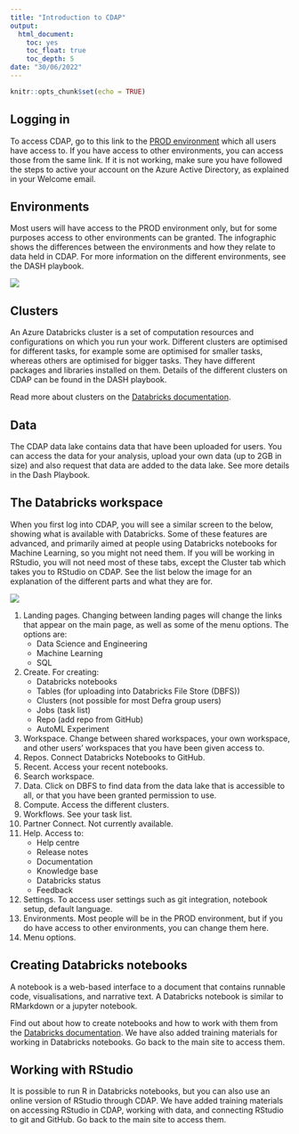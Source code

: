 ```yaml
---
title: "Introduction to CDAP"
output:
  html_document:
    toc: yes
    toc_float: true
    toc_depth: 5
date: "30/06/2022"
---
```


```r
knitr::opts_chunk$set(echo = TRUE)
```

## Logging in  

To access CDAP, go to this link to the [PROD environment](https://adb-7480336463633201.1.azuredatabricks.net/?o=7480336463633201#) which all users have access to. If you have access to other environments, you can access those from the same link. If it is not working, make sure you have followed the steps to active your account on the Azure Active Directory, as explained in your Welcome email.  


## Environments  

Most users will have access to the PROD environment only, but for some purposes access to other environments can be granted. The infographic shows the differences between the environments and how they relate to data held in CDAP. For more information on the different environments, see the DASH playbook.

![](C:/Users/m1007135/OneDrive - Defra/CDAP training/CDAP_training/introduction_to_cdap/images/image1.png)  


## Clusters 

An Azure Databricks cluster is a set of computation resources and configurations on which you run your work. Different clusters are optimised for different tasks, for example some are optimised for smaller tasks, whereas others are optimised for bigger tasks. They have different packages and libraries installed on them.  Details of the different clusters on CDAP can be found in the DASH playbook.  

Read more about clusters on the [Databricks documentation](https://docs.microsoft.com/en-gb/azure/databricks/).  

## Data

The CDAP data lake contains data that have been uploaded for users. You can access the data for your analysis, upload your own data (up to 2GB in size) and also request that data are added to the data lake. See more details in the Dash Playbook.

## The Databricks workspace  

When you first log into CDAP, you will see a similar screen to the below, showing what is available with Databricks. Some of these features are advanced, and primarily aimed at people using Databricks notebooks for Machine Learning, so you might not need them. If you will be working in RStudio, you will not need most of these tabs, except the Cluster tab which takes you to RStudio on CDAP. See the list below the image for an explanation of the different parts and what they are for.  
  

![](C:/Users/m1007135/OneDrive - Defra/CDAP training/CDAP_training/introduction_to_cdap/images/image2.png) 
  
  
1. Landing pages. Changing between landing pages will change the links that appear on the main page, as well as some of the menu options. The options are:  
    - Data Science and Engineering  
    - Machine Learning  
    - SQL  
2. Create. For creating:  
    - Databricks notebooks  
    - Tables (for uploading into Databricks File Store (DBFS))  
    - Clusters (not possible for most Defra group users)  
    - Jobs (task list)  
    - Repo (add repo from GitHub)  
    - AutoML Experiment  
3. Workspace. Change between shared workspaces, your own workspace, and other users' workspaces that you have been given access to.  
4. Repos. Connect Databricks Notebooks to GitHub.  
5. Recent. Access your recent notebooks.  
6. Search workspace.  
7. Data. Click on DBFS to find data from the data lake that is accessible to all, or that you have been granted permission to use.  
8. Compute. Access the different clusters.  
9. Workflows. See your task list.  
10. Partner Connect. Not currently available.  
11. Help. Access to:  
    - Help centre  
    - Release notes  
    - Documentation  
    - Knowledge base  
    - Databricks status  
    - Feedback  
12. Settings. To access user settings such as git integration, notebook setup, default language.  
13. Environments. Most people will be in the PROD environment, but if you do have access to other environments, you can change them here.  
14. Menu options.  

## Creating Databricks notebooks 

A notebook is a web-based interface to a document that contains runnable code, visualisations, and narrative text. A Databricks notebook is similar to RMarkdown or a jupyter notebook.  

Find out about how to create notebooks and how to work with them from the [Databricks documentation](https://docs.microsoft.com/en-gb/azure/databricks/notebooks/). We have also added training materials for working in Databricks notebooks. Go back to the main site to access them.

## Working with RStudio 

It is possible to run R in Databricks notebooks, but you can also use an online version of RStudio through CDAP. We have added training materials on accessing RStudio in CDAP, working with data, and connecting RStudio to git and GitHub. Go back to the main site to access them.